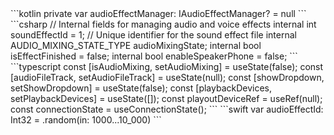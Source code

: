 <PlatformWrapper platform="android">
    ```kotlin
    private var audioEffectManager: IAudioEffectManager? = null
    ```
</PlatformWrapper>
<PlatformWrapper platform="unity">
    ```csharp
    // Internal fields for managing audio and voice effects
    internal int soundEffectId = 1; // Unique identifier for the sound effect file
    internal AUDIO_MIXING_STATE_TYPE audioMixingState;
    internal bool isEffectFinished = false;
    internal bool enableSpeakerPhone = false;
    ```
</PlatformWrapper>
<PlatformWrapper platform="react-js">
    ```typescript
    const [isAudioMixing, setAudioMixing] = useState(false);
    const [audioFileTrack, setAudioFileTrack] = useState<IBufferSourceAudioTrack | null>(null);
    const [showDropdown, setShowDropdown] = useState(false);
    const [playbackDevices, setPlaybackDevices] = useState<MediaDeviceInfo[]>([]);
    const playoutDeviceRef = useRef<HTMLSelectElement>(null);
    const connectionState = useConnectionState();
    ```
</PlatformWrapper>
<PlatformWrapper platform={["ios","macos"]}>
    ```swift
    var audioEffectId: Int32 = .random(in: 1000...10_000)
    ```
</PlatformWrapper>

